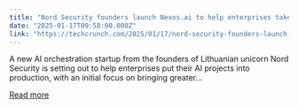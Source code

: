 ```yaml
---
title: "Nord Security founders launch Nexos.ai to help enterprises take AI projects from pilot to production"
date: "2025-01-17T09:58:00.000Z"
link: "https://techcrunch.com/2025/01/17/nord-security-founders-launch-nexos-ai-to-help-enterprises-take-ai-projects-from-pilot-to-production/"
---
```


A new AI orchestration startup from the founders of Lithuanian unicorn Nord Security is setting out to help enterprises put their AI projects into production, with an initial focus on bringing greater...

[Read more](https://techcrunch.com/2025/01/17/nord-security-founders-launch-nexos-ai-to-help-enterprises-take-ai-projects-from-pilot-to-production/)
